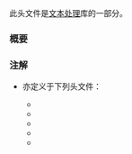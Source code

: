 {{cpp/header/title|clocale}}
{{cpp/header/navbar}}
{{cpp/header/c}}

此头文件是[[cpp/text|文本处理]]库的一部分。

{{dsc begin}}
{{dsc h1|类型}}
{{dsc inc|cpp/locale/dsc lconv}}
{{dsc h1|常量}}
{{dsc inc|cpp/types/dsc NULL}}
{{dsc inc|cpp/locale/dsc LC_categories}}
{{dsc h1|函数}}
{{dsc inc|cpp/locale/dsc setlocale}}
{{dsc inc|cpp/locale/dsc localeconv}}
{{dsc end}}

===概要===
{{source|
namespace std {
  struct lconv;

  char* setlocale(int category, const char* locale);
  lconv* localeconv();
}

#define NULL        /* 见描述 */
#define LC_ALL      /* 见描述 */
#define LC_COLLATE  /* 见描述 */
#define LC_CTYPE    /* 见描述 */
#define LC_MONETARY /* 见描述 */
#define LC_NUMERIC  /* 见描述 */
#define LC_TIME     /* 见描述 */
}}

===注解===
* {{lc|NULL}} 亦定义于下列头文件：
** {{header|cstring}}
** {{header|ctime}}
** {{header|cstddef}}
** {{header|cstdio}}
** {{header|cwchar}}

{{langlinks|en|es|ja}}